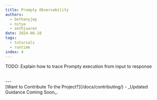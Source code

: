 ```yaml
---
title: Prompty Observability
authors:
  - bethanyjep
  - nitya
  - sethjuarez
date: 2024-06-10
tags:
  - tutorials
  - runtime
index: 4
---
```


TODO: Explain how to trace Prompty execution from input to response

<br/>
---
<br/>
[Want to Contribute To the Project?](/docs/contributing/) - _Updated Guidance Coming Soon_.
